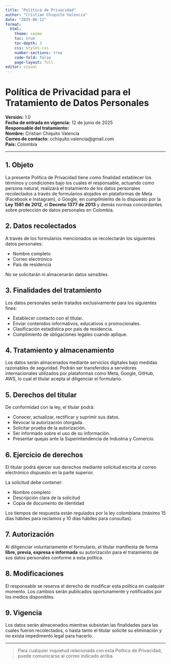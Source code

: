 ```yaml
---
title: "Política de Privacidad"
author: "Cristian Chiquito Valencia"
date: "2025-06-12"
format:
  html:
    theme: cosmo
    toc: true
    toc-depth: 3
    css: styles.css
    number-sections: true
    code-fold: false
    page-layout: full
editor: visual
---
```


# Política de Privacidad para el Tratamiento de Datos Personales

**Versión:** 1.0  
**Fecha de entrada en vigencia:** 12 de junio de 2025  
**Responsable del tratamiento:**  
**Nombre:** Cristian Chiquito Valencia  
**Correo de contacto:** cchiquito.valencia@gmail.com  
**País:** Colombia

---

## 1. Objeto

La presente Política de Privacidad tiene como finalidad establecer los términos y condiciones bajo los cuales el responsable, actuando como persona natural, realizará el tratamiento de los datos personales recolectados a través de formularios alojados en plataformas de Meta (Facebook e Instagram), o Google, en cumplimiento de lo dispuesto por la **Ley 1581 de 2012**, el **Decreto 1377 de 2013** y demás normas concordantes sobre protección de datos personales en Colombia.

## 2. Datos recolectados

A través de los formularios mencionados se recolectarán los siguientes datos personales:

- Nombre completo  
- Correo electrónico  
- País de residencia

No se solicitarán ni almacenarán datos sensibles.

## 3. Finalidades del tratamiento

Los datos personales serán tratados exclusivamente para los siguientes fines:

- Establecer contacto con el titular.
- Enviar contenidos informativos, educativos o promocionales.
- Clasificación estadística por país de residencia.
- Cumplimiento de obligaciones legales cuando aplique.

## 4. Tratamiento y almacenamiento

Los datos serán almacenados mediante servicios digitales bajo medidas razonables de seguridad. Podrán ser transferidos a servidores internacionales utilizados por plataformas como Meta, Google, GitHub, AWS, lo cual el titular acepta al diligenciar el formulario.

## 5. Derechos del titular

De conformidad con la ley, el titular podrá:

- Conocer, actualizar, rectificar y suprimir sus datos.
- Revocar la autorización otorgada.
- Solicitar prueba de la autorización.
- Ser informado sobre el uso de su información.
- Presentar quejas ante la Superintendencia de Industria y Comercio.

## 6. Ejercicio de derechos

El titular podrá ejercer sus derechos mediante solicitud escrita al correo electrónico
dispuesto en la parte superior.

La solicitud debe contener:

- Nombre completo
- Descripción clara de la solicitud
- Copia de documento de identidad

Los tiempos de respuesta están regulados por la ley colombiana (máximo 15 días hábiles para reclamos y 10 días hábiles para consultas).

## 7. Autorización

Al diligenciar voluntariamente el formulario, el titular manifiesta de forma **libre, previa, expresa e informada** su autorización para el tratamiento de sus datos personales conforme a esta política.

## 8. Modificaciones

El responsable se reserva el derecho de modificar esta política en cualquier momento. Los cambios serán publicados oportunamente y notificados por los medios disponibles.

## 9. Vigencia

Los datos serán almacenados mientras subsistan las finalidades para las cuales fueron recolectados, o hasta tanto el titular solicite su eliminación y no exista impedimento legal para hacerlo.

---

> Para cualquier inquietud relacionada con esta Política de Privacidad, puede comunicarse al correo indicado arriba.
